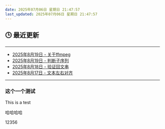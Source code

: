 ```yaml
---
date: 2025年07月06日 星期日 21:47:57
last_updated: 2025年07月06日 星期日 21:47:57
---
```


## 🕒 最近更新

---
- [2025年8月19日 - 关于ffmpeg](/blog/ffmpeg)
- [2025年8月19日 - 判断子序列](/blog/LeetCode392)
- [2025年8月18日 - 验证回文串](/blog/LeetCode125)
- [2025年8月17日 - 文本左右对齐](/blog/LeetCode68)
---

<!-- 其他内容 -->


### 这个一个测试
This is a test

哈哈哈哈


12356
